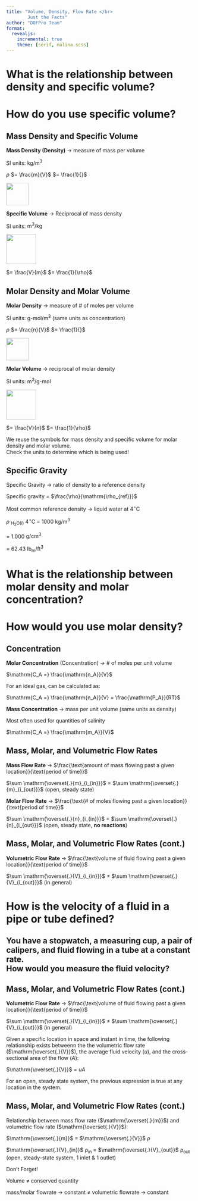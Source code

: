 ```yaml
---
title: "Volume, Density, Flow Rate </br>
        Just the Facts"
author: "DOFPro Team"
format: 
  revealjs:
    incremental: true
    theme: [serif, malina.scss]
---
```

# What is the relationship between density and specific volume?

# How do you use specific volume?

## Mass Density and Specific Volume

::: {.fragment .bitlower}
$\textbf{Mass Density (Density)}$ $\rightarrow$ measure of mass per volume
:::

::: {.fragment .bitlower}
SI units: $\mathrm{kg/m^3}$
:::

::: {.fragment .bitlower}
$\rho$ $= \frac{m}{V}$ $= \frac{1}{}$
:::

::: {.fragment}
![](Special_V.png){.absolute top="256" left="140" width="60" height="60"}
:::

::: {.fragment .lower}
$\textbf{Specific Volume}$ $\rightarrow$ Reciprocal of mass density
:::

::: {.fragment .lower}
SI units: $\mathrm{m^3/kg}$
:::

::: {.fragment}
![](Special_V.png){.absolute top="465" left="-30" width="80" height="80"}
:::


::: {.fragment .lower}
$\text{ }\text{ }$ $= \frac{V}{m}$ $= \frac{1}{\rho}$
:::

## Molar Density and Molar Volume

::: {.fragment .bitlower}
$\textbf{Molar Density}$ $\rightarrow$ measure of # of moles per volume
:::

::: {.fragment .bitlower}
SI units: $\text{g-mol}\mathrm{/m^3}$ (same units as concentration)
:::

::: {.fragment .bitlower}
$\rho$ $= \frac{n}{V}$ $= \frac{1}{}$
:::

::: {.fragment}
![](Special_V.png){.absolute top="256" left="140" width="60" height="60"}
:::

::: {.fragment .lower}
$\textbf{Molar Volume}$ $\rightarrow$ reciprocal of molar density
:::

::: {.fragment .lower}
SI units: $\mathrm{m^3/}\text{g-mol}$
:::

::: {.fragment}
![](Special_V.png){.absolute top="465" left="-30" width="80" height="80"}
:::

::: {.fragment .lower}
$\text{ }\text{ }$ $= \frac{V}{n}$ $= \frac{1}{\rho}$
:::

::: {.fragment .lower}

We reuse the symbols for mass density and specific volume for molar density and molar volume. </br> Check the units to determine which is being used!

:::

## Specific Gravity

::: {.fragment}
Specific Gravity $\rightarrow$ ratio of density to a reference density
:::

::: {.fragment .centered}
Specific gravity = $\frac{\rho}{\mathrm{\rho_{ref}}}$
:::

:::{.fragment .bitlower}
Most common reference density $\rightarrow$ liquid water at $4^{\circ}\text{C}$
:::

::: {.fragment .lower}
$\rho \text{ } \mathrm{_{ H_2O(\textit{l})}} \text{ }4^{\circ}\text{C}$ = 1000 $\mathrm{kg/m^3}$
:::

::: {.fragment .lower .bitright}
= 1.000 $\mathrm{g/cm^3}$
:::

::: {.fragment .lower .bitright}
= 62.43 $\mathrm{lb_m/ft^3}$
:::

# What is the relationship between molar density and molar concentration?

# How would you use molar density?

## Concentration

::: {.fragment .bitlower}
$\textbf{Molar Concentration}$ (Concentration) $\rightarrow$ # of moles per unit volume
:::

::: {.fragment .bitlower .centered}
$\mathrm{C_A =} \frac{\mathrm{n_A}}{V}$
:::

::: {.fragment .bitlower}
For an ideal gas, can be calculated as:
:::

::: {.fragment .bitlower .centered}
$\mathrm{C_A =} \frac{\mathrm{n_A}}{V} = \frac{\mathrm{P_A}}{RT}$ 
:::

::: {.fragment .lower}
$\textbf{Mass Concentration}$ $\rightarrow$ mass per unit volume (same units as density)
:::

::: {.fragment .lower}
Most often used for quantities of salinity
:::

::: {.fragment .lower .centered}
$\mathrm{C_A =} \frac{\mathrm{m_A}}{V}$
:::

## Mass, Molar, and Volumetric Flow Rates

::: {.fragment .bitlower}
$\textbf{Mass Flow Rate}$ $\rightarrow$ $\frac{\text{amount of mass flowing past a given location}}{\text{period of time}}$
:::

::: {.fragment .lower .centered}
$\sum \mathrm{\overset{.}{m}_{i_{in}}}$ = $\sum \mathrm{\overset{.}{m}_{i_{out}}}$ $\text{               (open, steady state)}$
:::

::: {.fragment .evenlower}
$\textbf{Molar Flow Rate}$ $\rightarrow$ $\frac{\text{# of moles flowing past a given location}}{\text{period of time}}$
:::


::: {.fragment .lotslower .centered}
$\sum \mathrm{\overset{.}{n}_{i_{in}}}$ = $\sum \mathrm{\overset{.}{n}_{i_{out}}}$ ($\text{open, steady state,}$ $\textbf{no reactions}$)
:::

## Mass, Molar, and Volumetric Flow Rates (cont.)

::: {.fragment .bitlower}
$\textbf{Volumetric Flow Rate}$ $\rightarrow$ $\frac{\text{volume of fluid flowing past a given location}}{\text{period of time}}$
:::

::: {.fragment .lower .centered}
$\sum \mathrm{\overset{.}{V}_{i_{in}}}$ $\neq$ $\sum \mathrm{\overset{.}{V}_{i_{out}}}$ ($\text{in general}$)
:::

# How is the velocity of a fluid in a pipe or tube defined?

::: {.longq}
# You have a stopwatch, a measuring cup, a pair of calipers, and fluid flowing in a tube at a constant rate. </br> How would you measure the fluid velocity?
:::

## Mass, Molar, and Volumetric Flow Rates (cont.)

$\textbf{Volumetric Flow Rate}$ $\rightarrow$ $\frac{\text{volume of fluid flowing past a given location}}{\text{period of time}}$


::: {.bitlower .centered}
$\sum \mathrm{\overset{.}{V}_{i_{in}}}$ $\neq$ $\sum \mathrm{\overset{.}{V}_{i_{out}}}$ ($\text{in general}$)
:::


::: {.fragment .lower}
Given a specific location in space and instant in time, the following relationship exists betweenn the the volumetric flow rate ($\mathrm{\overset{.}{V}}$), the average fluid velocity ($\textit{u}$), and the cross-sectional area of the flow ($\textit{A}$):
:::

::: {.fragment .lower .centered}
$\mathrm{\overset{.}{V}}$ = $\textit{uA}$
:::


::: {.fragment .lower}
For an open, steady state system, the previous expression is true at any location in the system.
:::

## Mass, Molar, and Volumetric Flow Rates (cont.)

::: { .bitlower .fragment}
Relationship between mass flow rate ($\mathrm{\overset{.}{m}}$) and volumetric flow rate ($\mathrm{\overset{.}{V}}$):
:::

::: {.fragment .bitlower .centered}
$\mathrm{\overset{.}{m}}$ = $\mathrm{\overset{.}{V}}$ $\rho$ 
:::

::: {.fragment .bitlower .centered}
$\mathrm{\overset{.}{V}_{in}}$ $\mathrm{\rho_{in}}$ =  $\mathrm{\overset{.}{V}_{out}}$ $\mathrm{\rho_{out}}$ (open, steady-state system, 1 inlet & 1 outlet)
:::

::: {.fragment .bitlower}
Don't Forget!
:::

::: {.fragment .bitlower}
Volume $\neq$ conserved quantity
:::

::: {.fragment .bitlower}
mass/molar flowrate $\rightarrow$ constant $\neq$ volumetric flowrate $\rightarrow$ constant 
:::